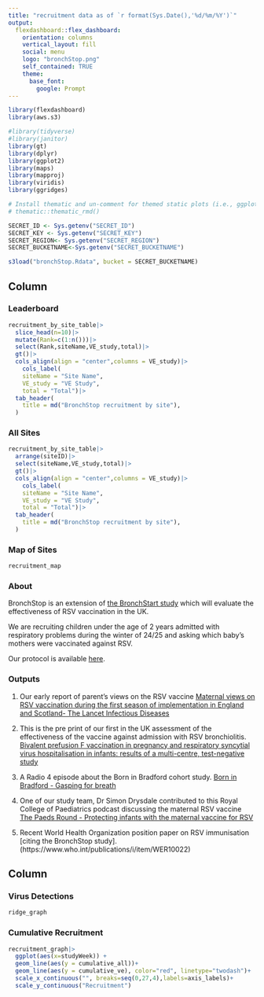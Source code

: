 ```yaml
---
title: "recruitment data as of `r format(Sys.Date(),'%d/%m/%Y')`"
output: 
  flexdashboard::flex_dashboard:
    orientation: columns
    vertical_layout: fill
    social: menu
    logo: "bronchStop.png"
    self_contained: TRUE
    theme:
      base_font:
        google: Prompt
---
```


<!-- TODO LIST -->
<!-- set up netlify -->
<!-- set up github -->

```r
library(flexdashboard)
library(aws.s3)

#library(tidyverse)
#library(janitor)
library(gt)
library(dplyr)
library(ggplot2)
library(maps)
library(mapproj)
library(viridis)
library(ggridges)

# Install thematic and un-comment for themed static plots (i.e., ggplot2)
# thematic::thematic_rmd()

SECRET_ID <- Sys.getenv("SECRET_ID")
SECRET_KEY <- Sys.getenv("SECRET_KEY")
SECRET_REGION<- Sys.getenv("SECRET_REGION")
SECRET_BUCKETNAME<-Sys.getenv("SECRET_BUCKETNAME")

s3load("bronchStop.Rdata", bucket = SECRET_BUCKETNAME)

```
Column {data-width=550 .tabset}
-----------------------------------------------------------------------
### Leaderboard

```r
recruitment_by_site_table|>
  slice_head(n=10)|>
  mutate(Rank=c(1:n()))|>
  select(Rank,siteName,VE_study,total)|>
  gt()|>
  cols_align(align = "center",columns = VE_study)|>
    cols_label(
    siteName = "Site Name",
    VE_study = "VE Study",
    total = "Total")|>
  tab_header(
    title = md("BronchStop recruitment by site"),
  )

```


### All Sites

```r
recruitment_by_site_table|>
  arrange(siteID)|>
  select(siteName,VE_study,total)|>
  gt()|>
  cols_align(align = "center",columns = VE_study)|>
    cols_label(
    siteName = "Site Name",
    VE_study = "VE Study",
    total = "Total")|>
  tab_header(
    title = md("BronchStop recruitment by site"),
  )

```

### Map of Sites
```r
recruitment_map
```

### About

BronchStop is an extension of [the BronchStart study](https://doi.org/10.1093/infdis/jiad551) which will  evaluate the effectiveness of RSV vaccination in the UK.

We are recruiting children under the age of 2 years admitted with respiratory problems during the winter of 24/25 and asking which baby's mothers were vaccinated against RSV.

Our protocol is available [here](https://doi.org/10.12688%2Fwellcomeopenres.16778.2).

### Outputs

1) Our early report of parent's views on the RSV vaccine [Maternal views on RSV vaccination during the first season of implementation in England and Scotland- The Lancet Infectious Diseases](https://www.thelancet.com/journals/laninf/article/PIIS1473-3099(25)00060-X/fulltext)

2) This is the pre print of our first in the UK assessment of the effectiveness of the vaccine against admission with RSV bronchiolitis. [Bivalent prefusion F vaccination in pregnancy and respiratory syncytial virus hospitalisation in infants: results of a  multi-centre, test-negative study](https://papers.ssrn.com/sol3/papers.cfm?abstract_id=5184994) 

3) A Radio 4 episode about the Born in Bradford cohort study. [Born in Bradford - Gasping for breath](https://www.bbc.co.uk/sounds/play/m0025cxn) 

4) One of our study team,  Dr Simon Drysdale contributed to this Royal College of Paediatrics podcast discussing the maternal RSV vaccine [The Paeds Round - Protecting infants with the maternal vaccine for RSV](https://learning.rcpch.ac.uk/home/podcasts/the-paeds-round-from-rcpch-and-medisense/)

5) Recent World Health Organization position paper on RSV immunisation [citing the BronchStop study]. (https://www.who.int/publications/i/item/WER10022)

Column {data-width=450}
-----------------------------------------------------------------------

### Virus Detections

```r
ridge_graph
```

### Cumulative Recruitment

```r

recruitment_graph|>
  ggplot(aes(x=studyWeek)) +
  geom_line(aes(y = cumulative_all))+
  geom_line(aes(y = cumulative_ve), color="red", linetype="twodash")+
  scale_x_continuous("", breaks=seq(0,27,4),labels=axis_labels)+
  scale_y_continuous("Recruitment")

```
